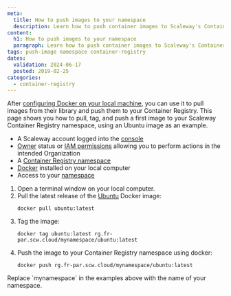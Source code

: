 ```yaml
---
meta:
  title: How to push images to your namespace
  description: Learn how to push container images to Scaleway's Container Registry.
content:
  h1: How to push images to your namespace
  paragraph: Learn how to push container images to Scaleway's Container Registry.
tags: push-image namespace container-registry
dates:
  validation: 2024-06-17
  posted: 2019-02-25
categories:
  - container-registry
---
```


After [configuring Docker on your local machine](/containers/container-registry/how-to/connect-docker-cli/), you can use it to pull images from their library and push them to your Container Registry. This page shows you how to pull, tag, and push a first image to your Scaleway Container Registry namespace, using an Ubuntu image as an example.

<Macro id="requirements" />

- A Scaleway account logged into the [console](https://console.scaleway.com/)
- [Owner](/identity-and-access-management/iam/concepts/#owner) status or [IAM permissions](/identity-and-access-management/iam/concepts/#permission) allowing you to perform actions in the intended Organization
- A [Container Registry namespace](/containers/container-registry/how-to/create-namespace/)
- [Docker](https://www.docker.com/) installed on your local computer
- Access to your [namespace](/containers/container-registry/how-to/connect-docker-cli/)


1. Open a terminal window on your local computer.
2. Pull the latest release of the [Ubuntu](https://hub.docker.com/_/ubuntu/) Docker image:
    ```
    docker pull ubuntu:latest
    ```
3. Tag the image:
    ```
    docker tag ubuntu:latest rg.fr-par.scw.cloud/mynamespace/ubuntu:latest
    ```
4. Push the image to your Container Registry namespace using docker:
    ```
    docker push rg.fr-par.scw.cloud/mynamespace/ubuntu:latest
    ```

<Message type="important">
  Replace `mynamespace` in the examples above with the name of your namespace.
</Message>


